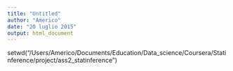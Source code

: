 ```yaml
---
title: "Untitled"
author: "Americo"
date: "20 luglio 2015"
output: html_document
---
```


setwd("/Users/Americo/Documents/Education/Data_science/Coursera/Statinference/project/ass2_statinference")
